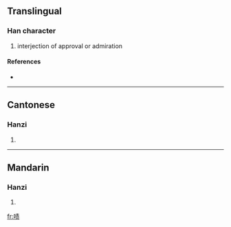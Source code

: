{{see|嘖}}
==Translingual==

===Han character===
{{Han char|rn=30|rad=口|as=08|sn=11|four=|canj=口手一人 (RQMO)}}

# interjection of approval or admiration

====References====
* {{Han ref|kx=0196.261|hdz=10635.120|uh=5567|ud=21863}}

----

==Cantonese==

===Hanzi===
{{yue-hanzi|jyut=|y=jaak3, jik1}}

# {{defn|Cantonese}}

----

==Mandarin==

===Hanzi===
{{cmn-hanzi|tra=嘖|pin=[[luó]] ([[luo2]]), [[luo]] ([[luo5]]), [[zé]] ([[ze2]])|wg=lo<sup>2</sup>, lo<sup>5</sup>, tse<sup>2</sup>}}

# {{defn|Mandarin}}

[[fr:啧]]